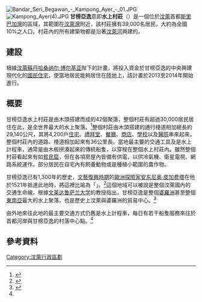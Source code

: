 [[File:Bandar_Seri_Begawan_-_Kampong_Ayer_-_01.JPG|thumb]]
[[File:Kampong_Ayer(4).JPG|thumb]]
'''甘榜亞逸'''意即'''水上村莊'''（{{lang-ms|Kampung Air}}）是一個位於[[汶萊|汶萊]]首都[[斯里巴加灣|斯里巴加灣]]的區域，其範圍在[[汶萊灣|汶萊灣]]附近，該村莊擁有39,000名居民，大約為全國10%之人口。村莊內的所有建築物都是沿著[[汶萊河|汶萊河]]興建的。

==建設==
根據[[汶萊蘇丹|汶萊蘇丹]][[哈桑纳尔·博尔基亚|哈桑纳尔·博尔基亚]]陛下的計畫，將投入資金於甘榜亞逸的中央興建現代化的[[國民住宅|國民住宅]]，使當地居民能夠居住在[[陸地|陸地]]上，該計畫於2013至2014年開始進行。

==概要==
甘榜亞逸水上村莊是由木頭搭建而成的42個聚落，整個村莊有超過30,000居民居住在此，是全世界最大的水上聚落。<ref name="#1">{{cite web |url=http://www.bruneiresources.com/tourism.html |title=Brunei Tourism |publisher=BRUNEIresources.com |date= |accessdate=2011-08-10 |archive-date=2020-06-29 |archive-url=https://web.archive.org/web/20200629033616/http://www.bruneiresources.com/tourism.html |dead-url=no }}</ref>整個村莊由木頭搭建的通行棧道相加總長約29,140公尺，其將4,200戶[[住宅|住宅]]、[[禮拜堂|禮拜堂]]、[[餐廳|餐廳]]、[[商店|商店]]、[[學校|學校]]以及[[醫院|醫院]]串來起來，整個村莊內的道路、棧道相加起來有36公里長。當地最主要的交通工具及是水上計程車，通常是由木板拼湊起來的傳統船隻，以穿梭在整個水上村莊內。雖然整個村莊看起來有如[[貧民窟|貧民窟]]，但在各項房屋內皆備有供電，以供冷氣機、衛星電視、網路系統運作。部分居民在自宅內有飼養動物或是種植小範圍的農作物。

甘榜亞逸已有1,300年的歷史，[[文藝復興時期|文藝復興時期]]的[[歐洲|歐洲]][[探險家|探險家]][[安东尼奥·皮加费塔|安东尼奥·皮加费塔]]在他於1521年抵達此地時，將這裡比喻為「{{Link-en|東方威尼斯|List of places called Venice of the East}}」。<ref>{{cite web |last=Wilson |first=Robert |url=http://www.jadedragon.com/archives/travel/brunei01.html |title=Brunei: The Abode of Peace |publisher=Jadedragon.com |date= |accessdate=2011-08-10 |archive-date=2018-12-26 |archive-url=https://web.archive.org/web/20181226062534/http://www.jadedragon.com/archives/travel/brunei01.html%20 |dead-url=no }}</ref>這個地域可以被說是整個汶萊國內的交通生命線，根據[[文莱达鲁萨兰大学|文莱达鲁萨兰大学]]的教授指出，甘榜亞逸是整個[[婆羅洲|婆羅洲]]甚至整個[[東南亞|東南亞]]最大的水上聚落，也是歷史上汶萊與婆羅洲的貿易中心。<ref>{{cite web |url=http://www.atimes.com/se-asia/AC26Ae02.html |title=Asia Times: Old water village drowning in modern problems |publisher=Atimes.com |date=1999-03-26 |accessdate=2011-08-10 |archive-date=2008-05-17 |archive-url=https://web.archive.org/web/20080517113923/http://www.atimes.com/se-asia/AC26Ae02.html |dead-url=yes }}</ref>

由外地來往此地的最主要交通方式仍舊是水上計程車，每日有若干船隻服務來往於首都河岸與甘榜亞逸的村落中心點。<ref name="#1"/>

==參考資料==
{{reflist}}

[[Category:汶萊行政區劃|Category:汶萊行政區劃]]